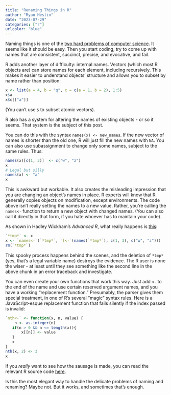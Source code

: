 ```yaml
---
title: "Renaming Things in R"
author: "Ryan Heslin"
date: "2023-07-29"
categories: ["r"]
urlcolor: "blue"
---
```


Naming things is one of the [two hard problems of computer science](https://skeptics.stackexchange.com/questions/19836/has-phil-karlton-ever-said-there-are-only-two-hard-things-in-computer-science). It seems like it should be easy. 
Then you start coding, try to come up with names that are consistent, succinct, precise, and evocative, and fail. 

R adds another layer of difficulty: internal names. Vectors (which most R objects
are) can store names for each element, including recursively. This 
makes it easier to understand objects' structure and allows you to subset by 
name rather than position:

```r
x <- list(a = 4, b = "q", c = c(a = 1, b = 2), 1:5)
x$a
x$c[["a"]]
```

(You can't use `$` to subset atomic vectors).

R also has a system for altering the names of existing objects - or so it seems.
That system is the subject of this post.

You can do this with the syntax `names(x) <- new_names`. If the new vector of names is shorter than the old one, 
R will just fill the new names with `NA`. You can also use subassignment to change only some 
names, subject to the same rules. Thus:

```r
names(x)[c(1, 3)]  <- c("w", "z")
x
# Legal but silly
names(x) <- "a"
x
```

This is awkward but workable. It also creates the misleading impression that 
you are changing an object's names in place. 
R experts will know that R generally copies objects on modification, except environments.
The code above isn't really setting the names to a new value.
Rather, you're calling the `names<-` function to return a new object with changed names.
(You can also call it directly in that form, 
if you hate whoever has to maintain your code).

As shown in Hadley Wickham's _Advanced R_, 
what really happens is [this](https://adv-r.hadley.nz/functions.html#replacement-functions):
```r
`*tmp*` <- x
x <- `names<-`(`*tmp*`, `[<-`(names(`*tmp*`), c(1, 3), c("w", "z")))
rm(`*tmp*`)
```

This spooky process happens behind the 
scenes, and the deletion of `*tmp*` (yes, that's a legal variable name)
destroys the evidence. The R user is none the wiser - at least until they 
see something like the second line 
in the above chunk in an error traceback and investigate.

You can even create your own functions that work this way. Just add `<-` to the 
end of the name and use certain reserved argument names, and you have a working 
"replacement function." Presumably, the parser 
gives them special treatment, in one of R's several "magic" syntax rules. Here is 
a JavaScript-esque replacement function that fails silently if 
the index passed is invalid:

```r
`nth<-` <- function(x, n, value) {
    n <- as.integer(n)
   if(n > 0 && n <= length(x)){
       x[[n]] <- value
   }
   x
}
nth(x, 2) <- 3
x
```

If you _really_ want to see how the 
sausage is made, you can read the 
relevant R source code [here](https://github.com/wch/r-source/blob/bf306acb97ec645063a076122340ad47a75442ec/src/main/attrib.c#L900). 

Is this the most elegant way to handle 
the delicate problems of naming and renaming? Maybe not. 
But it works, and sometimes that's enough. 
